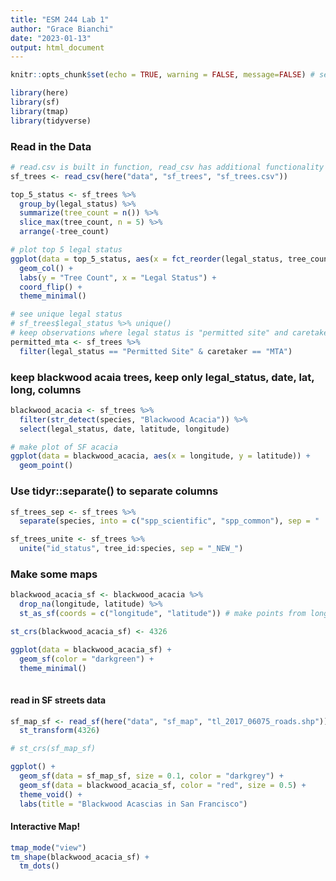 ```yaml
---
title: "ESM 244 Lab 1"
author: "Grace Bianchi"
date: "2023-01-13"
output: html_document
---
```


```r
knitr::opts_chunk$set(echo = TRUE, warning = FALSE, message=FALSE) # set options for following chunks

library(here)
library(sf)
library(tmap)
library(tidyverse)

```

### Read in the Data
```r
# read.csv is built in function, read_csv has additional functionality
sf_trees <- read_csv(here("data", "sf_trees", "sf_trees.csv"))

top_5_status <- sf_trees %>% 
  group_by(legal_status) %>% 
  summarize(tree_count = n()) %>% 
  slice_max(tree_count, n = 5) %>% 
  arrange(-tree_count)

# plot top 5 legal status
ggplot(data = top_5_status, aes(x = fct_reorder(legal_status, tree_count), y = tree_count)) +
  geom_col() +
  labs(y = "Tree Count", x = "Legal Status") +
  coord_flip() +
  theme_minimal()
```

```r
# see unique legal status
# sf_trees$legal_status %>% unique()
# keep observations where legal status is "permitted site" and caretaker is "MTA"
permitted_mta <- sf_trees %>% 
  filter(legal_status == "Permitted Site" & caretaker == "MTA") 
```

### keep blackwood acaia trees, keep only legal_status, date, lat, long, columns
```r
blackwood_acacia <- sf_trees %>% 
  filter(str_detect(species, "Blackwood Acacia")) %>% 
  select(legal_status, date, latitude, longitude)

# make plot of SF acacia
ggplot(data = blackwood_acacia, aes(x = longitude, y = latitude)) + 
  geom_point()
```
### Use tidyr::separate() to separate columns
```r
sf_trees_sep <- sf_trees %>% 
  separate(species, into = c("spp_scientific", "spp_common"), sep = " :: ")

sf_trees_unite <- sf_trees %>% 
  unite("id_status", tree_id:species, sep = "_NEW_")
```

### Make some maps

```r
blackwood_acacia_sf <- blackwood_acacia %>% 
  drop_na(longitude, latitude) %>% 
  st_as_sf(coords = c("longitude", "latitude")) # make points from long & lat

st_crs(blackwood_acacia_sf) <- 4326

ggplot(data = blackwood_acacia_sf) +
  geom_sf(color = "darkgreen") +
  theme_minimal()
  
```

#### read in SF streets data
```r
sf_map_sf <- read_sf(here("data", "sf_map", "tl_2017_06075_roads.shp")) %>% 
  st_transform(4326)

# st_crs(sf_map_sf)
```
```r
ggplot() +
  geom_sf(data = sf_map_sf, size = 0.1, color = "darkgrey") +
  geom_sf(data = blackwood_acacia_sf, color = "red", size = 0.5) +
  theme_void() +
  labs(title = "Blackwood Acascias in San Francisco")
```

#### Interactive Map!

```r
tmap_mode("view")
tm_shape(blackwood_acacia_sf) +
  tm_dots() 
```

